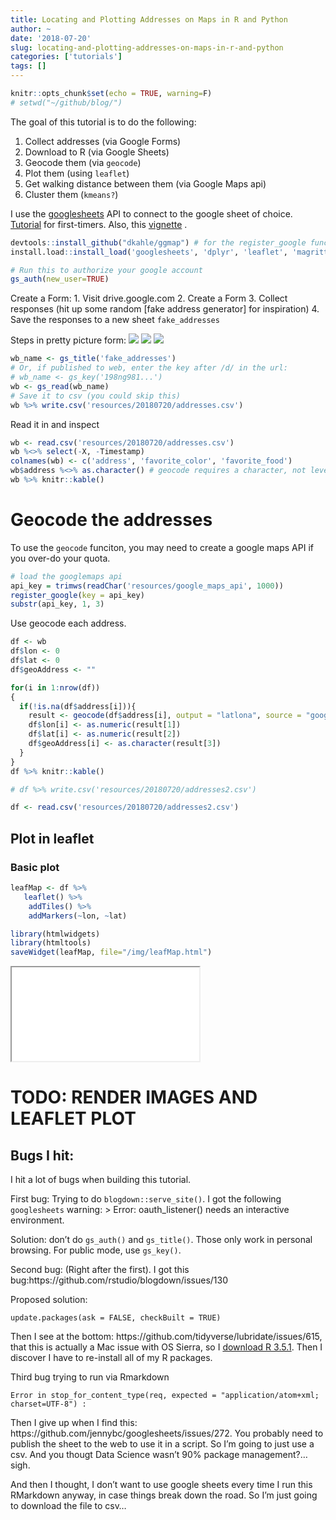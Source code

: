 ```yaml
---
title: Locating and Plotting Addresses on Maps in R and Python
author: ~
date: '2018-07-20'
slug: locating-and-plotting-addresses-on-maps-in-r-and-python
categories: ['tutorials']
tags: []
---
```


```r
knitr::opts_chunk$set(echo = TRUE, warning=F)
# setwd("~/github/blog/")
```

The goal of this tutorial is to do the following:

1. Collect addresses (via Google Forms)
2. Download to R (via Google Sheets)
3. Geocode them (via `geocode`)
4. Plot them (using `leaflet`)
5. Get walking distance between them (via Google Maps api)
6. Cluster them (`kmeans?`)


I use the [googlesheets]() API to connect to the google sheet of choice.
[Tutorial](https://datascienceplus.com/how-to-use-googlesheets-to-connect-r-to-google-sheets/) for first-timers. Also, this [vignette](https://rawgit.com/jennybc/googlesheets/master/vignettes/basic-usage.html#get-a-google-sheet-to-practice-with)
.

```r
devtools::install_github("dkahle/ggmap") # for the register_google function
install.load::install_load('googlesheets', 'dplyr', 'leaflet', 'magrittr', 'ggmap')
```
```r
# Run this to authorize your google account
gs_auth(new_user=TRUE)
```

Create a Form:
1. Visit drive.google.com
2. Create a Form 
3. Collect responses (hit up some random [fake address generator] for inspiration)
4. Save the responses to a new sheet `fake_addresses`

Steps in pretty picture form:
![](/img/20180720/create_form1.png)
![](/img/20180720/go_to_responses.png)
![](/img/20180720/create_sheet.png)

```r
wb_name <- gs_title('fake_addresses')
# Or, if published to web, enter the key after /d/ in the url:
# wb_name <- gs_key('198ng981...')
wb <- gs_read(wb_name)
# Save it to csv (you could skip this)
wb %>% write.csv('resources/20180720/addresses.csv')
```

Read it in and inspect
```r
wb <- read.csv('resources/20180720/addresses.csv')
wb %<>% select(-X, -Timestamp)
colnames(wb) <- c('address', 'favorite_color', 'favorite_food')
wb$address %<>% as.character() # geocode requires a character, not level
wb %>% knitr::kable()
```

# Geocode the addresses
To use the `geocode` funciton, you may need to create a google maps API if you over-do your quota.
```r
# load the googlemaps api
api_key = trimws(readChar('resources/google_maps_api', 1000))
register_google(key = api_key)
substr(api_key, 1, 3)
```

Use geocode each address.
```r
df <- wb
df$lon <- 0
df$lat <- 0
df$geoAddress <- ""

for(i in 1:nrow(df))
{
  if(!is.na(df$address[i])){
    result <- geocode(df$address[i], output = "latlona", source = "google")
    df$lon[i] <- as.numeric(result[1])
    df$lat[i] <- as.numeric(result[2])
    df$geoAddress[i] <- as.character(result[3])
  }
}
df %>% knitr::kable()
```
```r
# df %>% write.csv('resources/20180720/addresses2.csv')
```
```r
df <- read.csv('resources/20180720/addresses2.csv')
```

## Plot in leaflet
### Basic plot
```r
leafMap <- df %>%
   leaflet() %>% 
    addTiles() %>%
    addMarkers(~lon, ~lat)
```

```r
library(htmlwidgets)
library(htmltools)
saveWidget(leafMap, file="/img/leafMap.html")
```
<iframe src='/img/leafMap/index.html'></iframe>

# TODO: RENDER IMAGES AND LEAFLET PLOT

## Bugs I hit:
I hit a lot of bugs when building this tutorial.

First bug: Trying to do `blogdown::serve_site()`. I got the following `googlesheets` warning:
> Error: oauth_listener() needs an interactive environment.

Solution: don't do `gs_auth()` and `gs_title()`. Those only work in personal browsing. For public mode, use `gs_key()`.


Second bug: (Right after the first). I got this bug:https://github.com/rstudio/blogdown/issues/130

Proposed solution:
```
update.packages(ask = FALSE, checkBuilt = TRUE)
```

Then I see at the bottom: https://github.com/tidyverse/lubridate/issues/615, that this is actually a Mac issue with OS Sierra, so I [download R 3.5.1](https://cran.r-project.org/bin/macosx/). Then I discover I have to re-install all of my R packages.

Third bug trying to run via Rmarkdown
```
Error in stop_for_content_type(req, expected = "application/atom+xml; charset=UTF-8") :
```
Then I give up when I find this: https://github.com/jennybc/googlesheets/issues/272. You probably need to publish the sheet to the web to use it in a script. So I'm going to just use a csv. And you thougt Data Science wasn't 90% package management?...sigh.

And then I thought, I don't want to use google sheets every time I run this RMarkdown anyway, in case things break down the road. So I'm just going to download the file to csv...